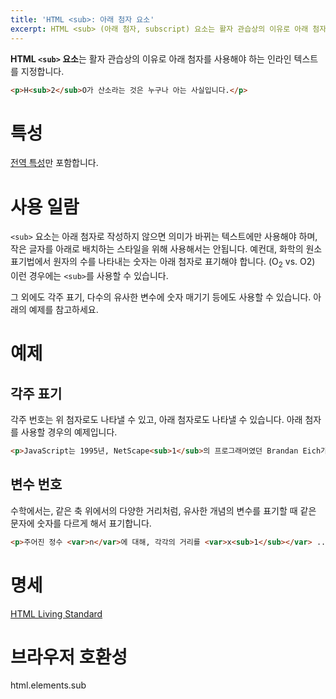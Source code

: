 ```yaml
---
title: 'HTML <sub>: 아래 첨자 요소'
excerpt: HTML <sub> (아래 첨자, subscript) 요소는 활자 관습상의 이유로 아래 첨자를 사용해야 하는 인라인 텍스트를 지정합니다.
---
```


**HTML `<sub>` 요소**는 활자 관습상의 이유로 아래 첨자를 사용해야 하는 인라인 텍스트를 지정합니다.

<Demo height={40} />

```html name=demo
<p>H<sub>2</sub>O가 산소라는 것은 누구나 아는 사실입니다.</p>
```

# 특성

[전역 특성](/docs/Web/HTML/Global_attributes)만 포함합니다.

# 사용 일람

`<sub>` 요소는 아래 첨자로 작성하지 않으면 의미가 바뀌는 텍스트에만 사용해야 하며, 작은 글자를 아래로 배치하는 스타일을 위해 사용해서는 안됩니다. 예컨대, 화학의 원소 표기법에서 원자의 수를 나타내는 숫자는 아래 첨자로 표기해야 합니다. (O<sub>2</sub> vs. O2) 이런 경우에는 `<sub>`를 사용할 수 있습니다.

그 외에도 각주 표기, 다수의 유사한 변수에 숫자 매기기 등에도 사용할 수 있습니다. 아래의 예제를 참고하세요.

# 예제

## 각주 표기

각주 번호는 위 첨자로도 나타낼 수 있고, 아래 첨자로도 나타낼 수 있습니다. 아래 첨자를 사용할 경우의 예제입니다.

```html name=footnote
<p>JavaScript는 1995년, NetScape<sub>1</sub>의 프로그래머였던 Brandan Eich가 창시한 스크립팅 언어<sub>2</sub>입니다.</p>
```

<LiveExample name="footnote" height={50} />

## 변수 번호

수학에서는, 같은 축 위에서의 다양한 거리처럼, 유사한 개념의 변수를 표기할 때 같은 문자에 숫자를 다르게 해서 표기합니다.

```html name=math
<p>주어진 정수 <var>n</var>에 대해, 각각의 거리를 <var>x<sub>1</sub></var> ... <var>x<sub>n</sub></var>이라고 하겠습니다.</p>
```

<LiveExample name="math" height={50} />

# 명세

[HTML Living Standard](https://html.spec.whatwg.org/multipage/text-level-semantics.html#the-sub-and-sup-elements)

# 브라우저 호환성

<BrowserCompat>html.elements.sub</BrowserCompat>

<!--
# 같이 보기

- 위 첨자를 나타내는 [`<sup>`](./sup)
-->
